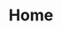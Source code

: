 ---
title: "Home"
order: 1
descriptionEn: I'm Yosuke Ushigome (yō-ské • he/him), a London-based designer/technologist.
descriptionJa: 牛込 陽介。ロンドンを拠点に活動するデザイナー／テクノロジスト。
heroImages: 
  - 
    src: /projects/risar-prototype/risar-1.jpg
    alt: A person holds a smartphone displaying an augmented reality application that asks, 'Did you fly for the last business trip?' with 'YES' and 'NO' buttons. The screen shows a water simulation overlay, while in the background, two blurred people are working at a desk.
  - 
    src: /projects/energy-proverb-net/epn-1.png
    alt: A dark web browser window displays a map of the UK with translucent colored shapes representing different energy sources like coal, wind, and nuclear. The website is titled 'Energy Proverb Net' with a muted audio icon and a scrolling message at the bottom reading, 'welcome to the proverb forecast service'
  - 
    src: /projects/balcony/balcony_mk.jpg
    alt: A construction site with a large display board attached to a fence in front. The board outlines an 'Anxiety framework' and 'Desirable future frameworks,' including illustrated scenes depicting an anxious environment and a future scenario with community engagement.
  - 
    src: /projects/doughnut/doughnut_hero_02.jpg
    alt: Three floating pages set against a vibrant green background, displaying reports titled 'Towards Plural Futures' and 'Environmental Vision Report 2020,' with another section titled 'Zooming in and out of the Human' featuring a diagram of human interaction within planetary boundaries. Text is in both English and Japanese.
---